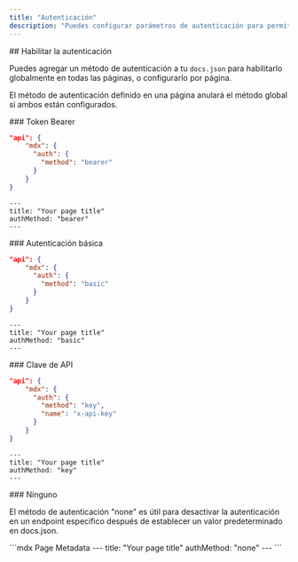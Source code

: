 ```yaml
---
title: "Autenticación"
description: "Puedes configurar parámetros de autenticación para permitir que los usuarios usen sus claves de API reales."
---
```




<div id="enabling-authentication">
  ## Habilitar la autenticación
</div>

Puedes agregar un método de autenticación a tu `docs.json` para habilitarlo globalmente en todas las páginas, o configurarlo por página.

El método de autenticación definido en una página anulará el método global si ambos están configurados.

<div id="bearer-token">
  ### Token Bearer
</div>

<CodeGroup>

```json docs.json
"api": {
    "mdx": {
      "auth": {
        "method": "bearer"
      }
    }
}
```

```mdx Page Metadata
---
title: "Your page title"
authMethod: "bearer"
---
```

</CodeGroup>

<div id="basic-authentication">
  ### Autenticación básica
</div>

<CodeGroup>

```json docs.json
"api": {
    "mdx": {
      "auth": {
        "method": "basic"
      }
    }
}
```

```mdx Page Metadata
---
title: "Your page title"
authMethod: "basic"
---
```

</CodeGroup>

<div id="api-key">
  ### Clave de API
</div>

<CodeGroup>

```json docs.json
"api": {
    "mdx": {
      "auth": {
        "method": "key",
        "name": "x-api-key"
      }
    }
}
```

```mdx Page Metadata
---
title: "Your page title"
authMethod: "key"
---
```

</CodeGroup>

<div id="none">
  ### Ninguno
</div>

El método de autenticación "none" es útil para desactivar la autenticación en un endpoint específico después de establecer un valor predeterminado en docs.json.

<CodeGroup>
```mdx Page Metadata
---
title: "Your page title"
authMethod: "none"
---
```
</CodeGroup>
